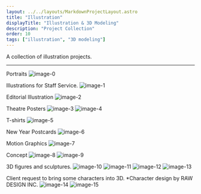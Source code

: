 ```yaml
---
layout: ../../layouts/MarkdownProjectLayout.astro
title: "Illustration"
displayTitle: "Illustration & 3D Modeling"
description: "Project Collection"
order: 10
tags: ["illustration", "3D modeling"]
---
```


A collection of illustration projects.

---

Portraits
![image-0](/assets/projects/Illustration/Illustration-0.png)

Illustrations for Staff Service.
![image-1](/assets/projects/Illustration/Illustration-1.png)

Editorial Illustration
![image-2](/assets/projects/Illustration/Illustration-2.png)

Theatre Posters
![image-3](/assets/projects/Illustration/Illustration-3.png)
![image-4](/assets/projects/Illustration/Illustration-4.png)

T-shirts
![image-5](/assets/projects/Illustration/Illustration-5.png)

New Year Postcards
![image-6](/assets/projects/Illustration/Illustration-6.png)

Motion Graphics
![image-7](/assets/projects/Illustration/Illustration-7.png)

Concept
![image-8](/assets/projects/Illustration/Illustration-8.png)
![image-9](/assets/projects/Illustration/Illustration-9.png)

3D figures and sculptures.
![image-10](/assets/projects/Illustration/Illustration-10.png)
![image-11](/assets/projects/Illustration/Illustration-11.png)
![image-12](/assets/projects/Illustration/Illustration-12.png)
![image-13](/assets/projects/Illustration/Illustration-13.png)

Client request to bring some characters into 3D. \*Character design by RAW DESIGN INC.
![image-14](/assets/projects/Illustration/Illustration-14.png)
![image-15](/assets/projects/Illustration/Illustration-15.png)
